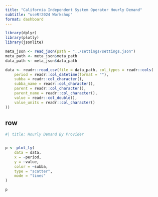 ```yaml
--- 
title: "California Independent System Operator Hourly Demand"
subtitle: "useR!2024 Workshop"
format: dashboard
--- 
```


```r
library(dplyr)
library(plotly)
library(jsonlite)

```

```r
meta_json <- read_json(path = "../settings/settings.json")
meta_path <- meta_json$meta_path
data_path <- meta_json$data_path

data <- readr::read_csv(file = data_path, col_types = readr::cols(
    period = readr::col_datetime(format = ""),
    subba = readr::col_character(),
    subba_name = readr::col_character(),
    parent = readr::col_character(),
    parent_name = readr::col_character(),
    value = readr::col_double(),
    value_units = readr::col_character()
))

```





## row

```r
#| title: Hourly Demand By Provider


p <- plot_ly(
    data = data,
    x = ~period,
    y = ~value,
    color = ~subba,
    type = "scatter",
    mode = "lines"
)

p
```